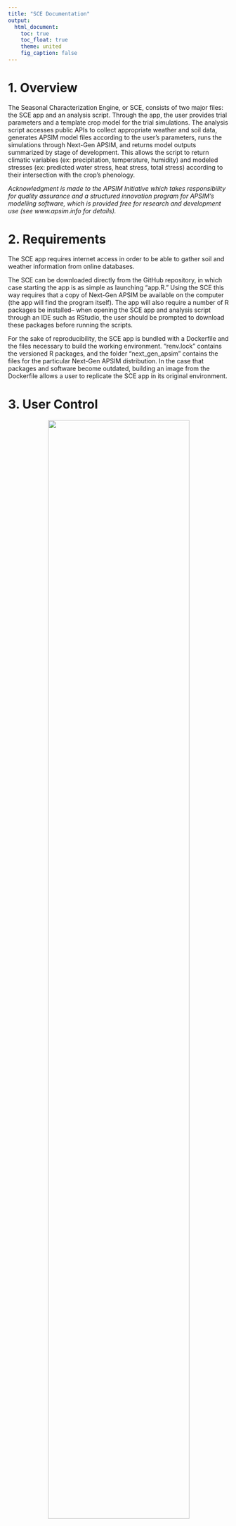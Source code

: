 ```yaml
---
title: "SCE Documentation"
output:
  html_document:
    toc: true
    toc_float: true
    theme: united
    fig_caption: false
---
```


# 1. Overview

The Seasonal Characterization Engine, or SCE, consists of two major files: the SCE app and an analysis script. Through the app, the user provides trial parameters and a template crop model for the trial simulations. The analysis script accesses public APIs to collect appropriate weather and soil data, generates APSIM model files according to the user's parameters, runs the simulations through Next-Gen APSIM, and returns model outputs summarized by stage of development. This allows the script to return climatic variables (ex: precipitation, temperature, humidity) and modeled stresses (ex: predicted water stress, heat stress, total stress) according to their intersection with the crop's phenology.

*Acknowledgment is made to the APSIM Initiative which takes responsibility for quality assurance and a structured innovation program for APSIM's modelling software, which is provided free for research and development use (see www.apsim.info for details).*

# 2. Requirements

The SCE app requires internet access in order to be able to gather soil and weather information from online databases.

The SCE can be downloaded directly from the GitHub repository, in which case starting the app is as simple as launching "app.R." Using the SCE this way requires that a copy of Next-Gen APSIM be available on the computer (the app will find the program itself). The app will also require a number of R packages be installed-- when opening the SCE app and analysis script through an IDE such as RStudio, the user should be prompted to download these packages before running the scripts.

For the sake of reproducibility, the SCE app is bundled with a Dockerfile and the files necessary to build the working environment. "renv.lock" contains the versioned R packages, and the folder "next_gen_apsim" contains the files for the particular Next-Gen APSIM distribution. In the case that packages and software become outdated, building an image from the Dockerfile allows a user to replicate the SCE app in its original environment.

# 3. User Control

::: {style="text-align: center; font-size: 90%; margin-top: 0.5em; margin-bottom: 1.5em;"}
<img src="pictures/pic1_usercontrol.png" style="width: 80%; max-width: 1000px;"/>

The "Upload and Analyze" tab.

</p>
:::

User control of the SCE can be performed on the second page of the application, the "Upload and Analyze" tab. User inputs are set with controls in the "Input Trial Data" box. A highlighted button at the upper right runs the analysis once requirements are met. The "Progress" box tracks the progress of the analysis script, and a "Download Results" button allows the user to download the final datasets in a .zip file.

## 3.1. The Input File

In the "Input Trial Data" box, the user is prompted to upload the input file, which provides the trial information. Trial information is formatted as a .csv file with the columns "Site", "Latitude", "Longitude", "Planting", and "Genetics". Example input files for maize and soybean are provided in the "example_input_files" directory.

Each row of the file represents an individual trial and its parameters. "Site" is the identifier for that location, and "Latitude" and "Longitude" are the WGS84 coordinates. "Planting" is when the crop should be planted in the simulation, and can be entered as a date in YYYY-MM-DD format or as a year, in which case the crop will be sown when the model determines that the conditions in that year and location have become suitable. The final column, "Genetics", represents the cultivar maturity genetics and must be formatted differently depending on the maturity system used. The section below on Maturity Handing provides more information.

## 3.2. The Template Model

Under the trial data upload, the user selects the template crop model as a base for the seasonal characterization. The SCE is distributed with the "Maize_Template.apsimx" and "Soy_Template.apsimx" template models in the "template_models" directory. The user may also choose a custom crop model to use with the engine: we recommend modifying either of the existing template files and swapping out crop modules and/or adjusting management controls and reporting variables as desired.

## 3.3. Maturity Handling

Under "Select Maturity Handling", the user can choose which system the script should use to translate the "Genetics" information in the input file into cultivar maturities. This in turn determines the cultivar parameter files that the APSIM simulations use to set the phenology of each trial. The three options for maturity handling are "Maize", "Soy", and "Direct". "Maize" is intended to be used with the "Maize_Template" model, "Soy" with the "Soy_Template" model, and "Direct" with any other custom model.

### 3.3.1. Maize Maturity Handling

For the "Maize" option, the "Genetics" values of the input file should be taken from the cultivar RM and formatted as character string of A or B and a number of growing degree days (ex: "B_100", "A120", "B 95", etc., are all acceptable). Maize maturity is handled through binning: the RM values of the inputs are matched to their closest available maturities in the generic Maize A and B cultivars.

### 3.3.2. Soy Maturity Handling

For the "Soy" option, the "Genetics" values of the input file should be formatted as a decimal RM where the floor of the value corresponds to the cultivar's maturity group classification. RM values 0 -- 0.999, 1 -- 1.999, 2 -- 2.999, etc., translate to maturity groups "0", "I", "II", etc. The tool supports maturities 000 -- X, with 000 available as RM values -2 -- -1.001 and 00 available as values -1 -- -0.001.

For any cultivar in the input file within maturity designations 000 -- VII ("Genetics" / RM value -2 -- 7.999), the decimal part of the RM value is used to classify the cultivar into a "early", "mid", or "late" variant of the base maturity. Decimal values within 0.001 -- 0.333, 0.334 -- 0.666, and 0.667 -- 0.999 translate to the "early", "mid", and "late" variants respectively.

**Because the soybean RM handling uses a decimal system, when entering a soybean cultivar which broadly belongs to a maturity group (e.g., a "maturity two"), it's more appropriate to enter the value incremented by 0.5 (e.g., 2.5, a "mid" maturity two) than the exact value (e.g., 2.0, an early maturity two).**

For maturities VIII -- X, the SCE's template soybean model uses the APSIM generic cultivars that match those maturities. For maturities 000 -- VII, however, the template soybean model uses a set of custom cultivars with new maturity parameters. These maturity parameters were calibrated from phenological data shared by GDM Seeds Inc., from the records of their North American soybean breeding program.

### 3.3.3. Direct Maturity Handling

For the "Direct" maturity handling option, the "Genetics" values of the input file should be the exact names of the APSIM cultivars which the user would like to use for the trial simulation.

## 3.4. Weather and Soil Acquisition

The user may select from drop down menus the source of their weather data and the source of their soil. The provided options for weather acquisition are DAYMET, CHIRPS, and NASAPOWER; the provided options for soil acquisition are SSURGO and ISRIC. Users should be mindful that DAYMET and SSURGO are limited to retrieving data for points within the United States.

## 3.5. (Advanced) Embedded Management Scripts Defining Simulation Limits

Outside the app's interface, the template models provided with the project contain two custom management scripts that allow finer control of the parameters for starting and ending trials.

### 3.5.1. "Sowing": Sowing Date Determination

::: {style="text-align: center; font-size: 90%; margin-top: 0.5em; margin-bottom: 1.5em;"}
<img src="pictures/sowing.png" width="500"/>

Inputs and controls for the "Sowing" management script.

</p>
:::

The management script "Sowing" determines the sowing date of the trial if only the year is provided. When accessed through the APSIM interface, the user can adjust parameters for variable sowing: the start and end of the sowing window, minimum extractable soil water required, accumulated rainfall required, required duration of rainfall accumulation, and required soil temperature. The user can also choose to enforce sowing by the end of the sowing window if sowing conditions are not met.

### 3.5.2. "ReaperMan": Environmental Parameters for Ending Crops

::: {style="text-align: center; font-size: 90%; margin-top: 0.5em; margin-bottom: 1.5em;"}
<img src="pictures/reaperman.png" width="500"/>

Inputs and controls for the "ReaperMan" management script.
:::

The second custom script is "ReaperMan", a management script for ending trials. A current limitation of the base APSIM soybean and maize models is the lack of environmental mortality: plants will simply survive through otherwise lethal conditions and resume growth when conditions are amenable. Because of this, this script is intended as a common sense check for whether the crop should be ended.

The management script has several adjustable triggers derived from the environmental mortality parameters of the previous generation APSIM application (Apsim7.10). The parameters include the number of days to wait before ending a crop that hasn't germinated, a crop that hasn't emerged, or a crop which is no longer developing. The final parameter is the minimum temperature in degrees Celsius that the maximum daily temperature must exceed, or the crop will be declared dead from a hard frost.

# 4. Workflow of the Seasonal Characterization Engine

Once the required inputs have been provided, the user clicks the "Run Analysis" button to begin the process. Progress for each stage of the script is tracked in a box below.

## 4.1. Processing Inputs

::: {style="text-align: center; font-size: 90%; margin-top: 0.5em; margin-bottom: 1.5em;"}
<img src="pictures/fig2_preprocessing.png" style="width: 80%; max-width: 1000px;"/>

A diagram of the SCE's process for translating the user inputs (in blue) into the parameters used to generate the future trial simulations. The parameters of each trial simulation are stored in a row of the parameter file (in purple). A location ID (in pink) links each trial to a matching APSIM soil profile (in yellow) and a .met file which contains weather information (in orange).

</p>
:::

The SCE script begins by processing the input trial data to get the parameters of each of the trial simulations. "Planting" is used to set the year of the trial and specific planting date if it exists. The initial boundaries (start / end) of each simulation are the first and last day of the year it takes place in.

The SCE script creates a list of location IDs representing unique trial locations. The script queries the chosen weather database and creates .met files, in parallel, for each unique location. Each .met file contains the weather data needed to cover any trials associated with that location, plus the last ten years of daily weather information. These last ten years will be used for describing "typical growing season" in the "Thermal Time / Precipitation" tab of the application. The .met files are stored in the "apsimx_output/met" directory and appended with the location ID.

The script then queries the chosen soil database and creates an APSIM soil profile for each location. These files are stored in the "apsimx_output/soils" directory and similarly appended with the location ID.

Using the "Maturity Handling" decision given earlier (Maize/Soy/Direct), the app runs the appropriate function and converts the values in the "Genetics" column of the trial input file to the internal names of APSIM cultivars. The maturity definitions of these cultivars are used to used to set the phenology of each of the simulated trials. These cultivar names are stored under "Mat" in the final trial_info file.

## 4.2. Creating and Processing Trial Simulations

::: {style="text-align: center; font-size: 90%; margin-top: 0.5em; margin-bottom: 1.5em;"}
<img src="pictures/fig3_running%20trials.png" style="width: 100%; max-width: 1000px;"/>

A diagram of the SCE process for creating and running trial simulations. The user provides a template .apsimx model (in blue), which contains the crop module and management scripts. This template is copied and overwritten according to the previously generated trial sim parameters to create new trial simulation files. Each new simulation is run through APSIM and its outputs stored separately.

</p>
:::

The SCE script uses the chosen template model to generate the individual trial simulations. For each row of the input file, the script edits a copy of the chosen template model according to the specified trial parameters and attaches the appropriate weather and soil information. The script then splits these simulations into batches and runs them in parallel through the Next-Gen APSIM application. The simulations and their outputs are stored under "apsim_outputs/apsim" directory in individual folders labeled with the trial ID.

## 4.3. Processing Trial Outputs

::: {style="text-align: center; font-size: 90%; margin-top: 0.5em; margin-bottom: 1.5em;"}
<img src="pictures/fig4_outputs.png" style="width: 100%; max-width: 1000px;"/>

A diagram of the SCE process for aggregating raw simulation outputs into the final outputs. Each table headed in green represents a data frame returned to the user.

</p>
:::

When all simulations are finished, the script summarizes the descriptive parameters over the simulated phenology of the crop. The reporting variables are aggregated by "Period." These periods correspond to the Next-Gen APSIM phenological phases, with the addition that the first period contains two weeks before planting until planting / germination, and the final period contains from when the crop is ready to harvest until two weeks after the harvest.

# 5. Outputs

The final result of the analysis are five output files. These can be downloaded from the "Upload and Analyze" tab once the analysis is finished, and are stored in the application directory under "output_files/results". (Please note that if a new analysis is run, these directory files will be overwritten! Remember to save your work.)

## 5.1. Output Files

|                         |                                                                                                                                                                                                                                                                                                           |
|-------------------------|-----------------------------------------------------------------------------------------------------------------------------------------------------------------------------------------------------------------------------------------------------------------------------------------------------------|
| **File Name**           | **Contents**                                                                                                                                                                                                                                                                                              |
| "daily_sim_outputs.csv" | The combined total output of the APSIM simulations. This file contains the recorded values of the reporting variables for each day of each simulation. This data is available for users who wish to access the raw outputs of the tool.                                                                   |
| "seasonal_data.csv"     | The seasonal profiles. Contains the seasonal covariates for each trial (environmental and biological parameters summarized by period) as well as parameters which describe the periods themselves, such as starting and end date. This data is in long format by ID and period.                           |
| "trial_info.csv"        | Trial and simulation summary information. This file aligns with the input trial data and contains the trial simulation's parameters, as well as any other information which applies to the trial as a whole.                                                                                              |
| "final_x.csv"           | This file joins the contents of trial_info and seasonal_data, and contains the full outputs of the seasonal characterization engine in wide format. The naming convention of period-specific parameters is "Variable_Period", e.g., "Rain_5" is the mean rainfall within the fifth period of development. |
| "period_key.csv"        | Gives the numbered periods and the APSIM stages they are associated with in the template model. These are used to map the period codes to crop development.                                                                                                                                               |

## 5.2. Variables of seasonal_data

The default reporting variables of seasonal_data are:

|                   |                  |                                                                                                                                                                                                                                                                                                                                                                                                                                    |
|-------------------|------------------|------------------------------------------------------------------------------------------------------------------------------------------------------------------------------------------------------------------------------------------------------------------------------------------------------------------------------------------------------------------------------------------------------------------------------------|
| Name              | Unit             | Description                                                                                                                                                                                                                                                                                                                                                                                                                        |
| ID                | (unitless)       | ID of the simulation. This matches the row number of the input file.                                                                                                                                                                                                                                                                                                                                                               |
| Period            | (unitless)       | Period of development. Equivalent to APSIM stages of development.                                                                                                                                                                                                                                                                                                                                                                  |
| Rain              | mm               | Mean daily rainfall during that period, summarized from [Weather].Rain.                                                                                                                                                                                                                                                                                                                                                            |
| AccRain           | mm               | Total rainfall accumulated within that period, summarized from [Weather].Rain.                                                                                                                                                                                                                                                                                                                                                     |
| Radn              | mJ/m²            | Mean daily radiation during that period, summarized from [Weather].Radn.                                                                                                                                                                                                                                                                                                                                                           |
| MaxT              | °C               | Mean of maximum daily temperatures during that period, summarized from [Weather].MaxT.                                                                                                                                                                                                                                                                                                                                             |
| MeanT             | °C               | Mean of daily temperatures during that period, summarized from [Weather].MeanT.                                                                                                                                                                                                                                                                                                                                                    |
| MinT              | °C               | Mean of minimum daily temperatures during that period, summarized from [Weather].MinT.                                                                                                                                                                                                                                                                                                                                             |
| ThermalTime       | GDD              | Mean daily thermal time within that period, summarized from [Crop].Phenology.ThermalTime.                                                                                                                                                                                                                                                                                                                                          |
| AccTT             | GDD              | Total thermal time accumulated within that period, summarized from [Crop].Phenology.ThermalTime.                                                                                                                                                                                                                                                                                                                                   |
| AccEmTT           | GDD              | Total thermal time accumulated since the crop's emergence, as reported by [Crop].Phenology.AccumulatedEmergedTT.                                                                                                                                                                                                                                                                                                                   |
| SoilTemp          | °C               | Mean of daily soil temperature in the second soil layer during that period, as reported by Soil].Temperature.Value[2].                                                                                                                                                                                                                                                                                                             |
| PAWmm             | mm               | Mean of daily total plant available water within the soil profile during that period, summarized from sum([Soil].Water.PAWmm).                                                                                                                                                                                                                                                                                                     |
| NH4               | kg/ha            | Mean of daily total ammonium content within the soil profile during that period, summarized from sum([Soil].NH4).                                                                                                                                                                                                                                                                                                                  |
| NO3               | kg/ha            | Mean of daily total nitrate content within the soil profile during that period, summarized from sum([Soil].NO3).                                                                                                                                                                                                                                                                                                                   |
| Urea              | kg/ha            | Mean of daily total urea content within the soil profile during that period, summarized from sum([Soil].Urea).                                                                                                                                                                                                                                                                                                                     |
| OrganicC          | kg/ha            | Mean of daily total organic carbon content within the soil profile during that period, summarized from sum([Nutrient].Organic.C).                                                                                                                                                                                                                                                                                                  |
| FracGrowth        | (unitless)       | Mean daily fractional growth rate during that period, summarized from [Leaf].FRGR. Daily [Leaf].FRGR is the minimum of the values of NutrientStress ([Photosynthesis].FN), TempStress ([Photosynthesis].FT), and WaterStress ([Photosynthesis].FW) on that day. Each of these variables are measured on a scale from 1 to 0, where 1 indicates no inhibition of photosynthesis and 0 indicates total inhibition of photosynthesis. |
| NutrientStress    | (unitless ratio) | Value of [Photosynthesis].FN, the coefficient of nutritional stress on potential photosynthesis.                                                                                                                                                                                                                                                                                                                                   |
| TempStress        | (unitless ratio) | Value of [Photosynthesis].FT, the coefficient of air temperature stress on potential photosynthesis.                                                                                                                                                                                                                                                                                                                               |
| WaterStress       | (unitless ratio) | Value of [Photosynthesis].FW, the coefficient of water stress on potential photosynthesis.                                                                                                                                                                                                                                                                                                                                         |
| Period_Start_Date | YYYY-MM-DD       | Day on which the period starts.                                                                                                                                                                                                                                                                                                                                                                                                    |
| Period_End_Date   | YYYY-MM-DD       | Day on which the period ends.                                                                                                                                                                                                                                                                                                                                                                                                      |
| Period_Start_DOY  | DOY              | Numbered day of the year on which the period starts.                                                                                                                                                                                                                                                                                                                                                                               |
| Period_End_DOY    | DOY              | Numbered day of the year on which the period ends.                                                                                                                                                                                                                                                                                                                                                                                 |
| Duration          | days             | Duration of the period in days.                                                                                                                                                                                                                                                                                                                                                                                                    |

## 5.3. Variables of trial_info

The default reporting variables of trial_info are:

|                  |                    |                                                                                                                                                                                                                                       |
|------------------|--------------------|---------------------------------------------------------------------------------------------------------------------------------------------------------------------------------------------------------------------------------------|
| Name             | Unit               | Description                                                                                                                                                                                                                           |
| ID               | (unitless)         | ID of the simulation. This matches the row number of the input file.                                                                                                                                                                  |
| Site             | (unitless)         | "Site", from the input file. A tag for the location of the trial.                                                                                                                                                                     |
| Latitude         | WGS84 coordinate   | "Latitude", from the input file. Latitude of the trial.                                                                                                                                                                               |
| Longitude        | WGS84 coordinate   | "Longitude", from the input file. Longitude of the trial.                                                                                                                                                                             |
| Genetics         | (unitless)         | "Genetics", from the input file. Cultivar maturity genetics for the simulated crop.                                                                                                                                                   |
| Planting         | YYYY-MM-DD or YYYY | "Planting", from the input file. Either a date or year in which the simulated trial will be planted.                                                                                                                                  |
| ID_Loc           | (unitless)         | The location ID for the simulation, which is used to retrieve the matching .met and soil profile files.                                                                                                                               |
| Year             | YYYY               | Year in which the simulated trial was planted.                                                                                                                                                                                        |
| Mat              | (unitless)         | Internal name of the cultivar used to set the maturity parameters of the simulation.                                                                                                                                                  |
| Yield_Sim        | kg/ha              | Simulated yield.                                                                                                                                                                                                                      |
| MaxStage         | (unitless)         | The final period of development that the crop reached within the simulation.                                                                                                                                                          |
| StartDate        | YYYY-MM-DD         | First day of the simulation, two weeks before planting.                                                                                                                                                                               |
| PlantingDate_Sim | YYYY-MM-DD         | Date on which the simulated trial was planted.                                                                                                                                                                                        |
| DTM_Sim          | days               | Days from planting to maturity within the simulation.                                                                                                                                                                                 |
| MatDate_Sim      | YYYY-MM-DD         | Maturity date for the simulated crop.                                                                                                                                                                                                 |
| HarvestDate_Sim  | YYYY-MM-DD         | Harvest date for the simulated crop.                                                                                                                                                                                                  |
| EndDate          | YYYY-MM-DD         | Final day of the simulation, two weeks after the crop ends or is harvested.                                                                                                                                                           |
| Result           | (unitless)         | A message indicating whether the simulated crop was harvested at maturity, and if it was not, which mortality trigger caused the crop to be ended prematurely. Produced by ReaperMan, the custom management script for ending a crop. |

## 5.4. Default Period Key

The two template models provided with the engine use the APSIM Soybean and Maize models. The period codes of simulations generated from these models can therefore be translated accordingly:

|        |                                                                       |                                                                       |
|--------|-----------------------------------------------------------------------|-----------------------------------------------------------------------|
| Period | Soybean                                                               | Maize                                                                 |
| 1      | From two weeks before the planting date until planting / germination. | From two weeks before the planting date until planting / germination. |
| 2      | Emerging.                                                             | Emerging.                                                             |
| 3      | Vegetative.                                                           | Juvenile.                                                             |
| 4      | Early Flowering.                                                      | Photosensitive.                                                       |
| 5      | Early Pod Development.                                                | Leaf Appearance.                                                      |
| 6      | Early Grain Filling.                                                  | Flag Leaf to Flowering.                                               |
| 7      | Mid Grain Filling.                                                    | Flowering to Grain Filling.                                           |
| 8      | Late Grain Filling.                                                   | Grain Filling.                                                        |
| 9      | Maturing.                                                             | Maturing.                                                             |
| 10     | Ripening.                                                             | Ripening.                                                             |
| 11     | From when the crop is ready to harvest until two weeks after harvest. | From when the crop is ready to harvest until two weeks after harvest. |

# 6. SCE Interface

## 6.1. View Results

::: {style="text-align: center; font-size: 90%; margin-top: 0.5em; margin-bottom: 1.5em;"}
<img src="pictures/pic2a_viewresults.png" style="width: 80%; max-width: 1000px;"/> <img src="pictures/pic2b_viewresults.png" style="width: 80%; max-width: 1000px;"/>

The "View Results" tab.

</p>
:::

In the "View Results" section, the tool produces a box-and-whisker plot. The user can create select any of the reporting datasets and create a boxplot from any variable of that dataset, by site. Below this is a interactive data table which allows the user to view any of the five output files and download them individually.

## 6.2. View Map

::: {style="text-align: center; font-size: 90%; margin-top: 0.5em; margin-bottom: 1.5em;"}
<img src="pictures/pic3_map.png" style="width: 80%; max-width: 1000px;"/>

The "View Map" tab.

</p>
:::

The "View Map" tab shows a map of the trial sites. Hovering over a pin will display the name of the site.

## 6.3. View Seasonal Heatmaps

::: {style="text-align: center; font-size: 90%; margin-top: 0.5em; margin-bottom: 1.5em;"}
<img src="pictures/pic4a_seasonalheatmaps.png" style="width: 80%; max-width: 1000px;"/>

The "View Seasonal Heatmaps" tab, showing the seasonal heatmap.

</p>
:::

This section allows the user to create a heatmap which allows you to compare values of a seasonal variable across the periods of the crops' development between different trials or sites. The X axis of the plot is the developmental period and the Y axis of the plot is the trial/site.

Using the dropdown menu, the users select a cultivar maturity to view, a reporting variable to view, and then whether the comparison should be made between trials or sites. If "By Trial" is chosen, each cell value will be the recorded value of the chosen variable, during that period, for that particular trial. If "By Site" is chosen, the cell value will be the means of the chosen variable, during that period, for all trials at that particular site.

Trials are labeled in the format '[Trial ID]: [Site Name] [Date Planted]'; site is just the site name. Trials/sites are ordered on the Y axis according to hierarchical clustering of the chosen variable, as indicated by the dendrogram on the plot's left margin. Cells are colored by value, red/high to blue/low. The coloring is scaled relative to the other values recorded in that period for the trials/sites compared (i.e. column-wise).

The user can download this heatmap as a .png. The user can also download, for any of the displayed heatmaps, the matrix which is being shown as a .csv.

::: {style="text-align: center; font-size: 90%; margin-top: 0.5em; margin-bottom: 1.5em;"}
<img src="pictures/pic4b_seasonalheatmaps.png" style="width: 80%; max-width: 1000px;"/>

The "View Seasonal Heatmaps" tab, showing the period key.

</p>
:::

Below the seasonal heatmap is a key for the periods in the plot above, giving the numbers of the Periods and the APSIM StageName that they correspond to. This table is also found as "period_key.csv" in the final result files.

## 6.4. View Trial Similarities

::: {style="text-align: center; font-size: 90%; margin-top: 0.5em; margin-bottom: 1.5em;"}
<img src="pictures/pic5a_trials.png" style="width: 80%; max-width: 1000px;"/>

The "View Trial Similarities" tab, showing the seasonal correlation matrix.

</p>
:::

This section of the application allows users to create a seasonal correlation matrix, a similarity matrix of the trials based on correlation of their seasonal profiles. The analysis compares trials with the same maturity classifications. The user selects the maturity genetics that they will be using for the comparisons using a dropdown menu.

The first chart is a heatmap of the seasonal correlation matrix. The user has the option to download the plot as a .png or download the matrix itself as a .csv. The rows and column names of the similarity matrix will be the trial IDs. Trials are labeled in the format [ID:] [Location] [Planting Date].

::: {style="text-align: center; font-size: 90%; margin-top: 0.5em; margin-bottom: 1.5em;"}
<img src="pictures/pic5b_trials.png" style="width: 80%; max-width: 1000px;"/>

The "View Trial Similarities" tab, showing the dendrogram generated from the seasonal correlation matrix.

</p>
:::

The dendrogram at sides of the similarity correlation matrix heatmap is recreated in a plot below the heatmap. A number input above the graph adjusts the number of clusters shown. Users have the option to download this plot as a .png, or download a .rds file of the dendrogram object itself.

### 6.4.1. User Control of Trial Comparison

::: {style="text-align: center; font-size: 90%; margin-top: 0.5em; margin-bottom: 1.5em;"}
<img src="pictures/pic5c_trials.png" style="width: 80%; max-width: 1000px;"/>

The "View Trial Similarities" tab, showing advanced trial comparison controls.

</p>
:::

At the bottom of the page is the "Seasonal Covariate Controls" section. Here the user has the option to include or exclude seasonal covariates from the similarity analysis based on a number of criteria.

-   The first checkbox includes or excludes SCs associated with the first and last periods pf the simulation, which are the two weeks before planting and the two weeks after harvest respectively. This can be used to constrain the seasonal comparison to the strict duration of crop development.

-   **"Min period duration":** This input drops seasonal covariates associated with periods that have a mean duration shorter than the provided value (in days). This is useful for removing shortened periods (such as those a day or less in length) which may be part of the APSIM model definition but may not be relevant to the seasonal profile.

-   **"Min variance within SC":** This input drops seasonal covariates with a variance lower than the provided value. This can be used to remove variables with near-zero variance, which are likely uninformative.

-   **"Min trial data completeness":** This input drops trials with too much missing data (less than this proportion of their seasonal data is available). In the case that a simulation fails or is cut short, this can be used to remove suspicious trial data.

-   **"Max SC correlation":** This input drops highly correlated seasonal covariates. For highly correlated pairs, the variable with the largest mean absolute correlation is removed until all pair-wise correlations in the matrix are below the provided value. This can be used to control the multicollinearity within the data.

To the right of these controls is a scrollable table of all of the seasonal covariates available for the similarity analysis. The first column, 'Seasonal Covariate', gives the name of the covariate, and the second column, 'Status', gives whether or not it was included in the similarity analysis and on what criteria. The last column, 'Override', gives the user the option to override whatever other criteria they set and forcibly include or exclude the seasonal covariate from the analysis.

The buttons below the table apply the user overrides and reset all selections. The 'Download SC Selection Table' button on the bottom right is used to download this table.

### 6.4.2. The Seasonal Analogues Report

Below the plot of the seasonal profile correlations, the user has an option to download a seasonal analogues report. The purpose of this report is to make general comparisons between the seasonal profiles of location and planting date combinations--- for example, how similar is the season for a maturity II planted in Urbana 5/15 to the season when its planted in Ames on 5/30? This report is useful for identifying analogous seasonal conditions between trials separated in locating and timing.

The seasonal analogues report gives you the similarity of the seasonal profiles (within a cultivar maturity) summarized over the matching simulations of each year. This is taken from pivoting the seasonal correlation matrix to a long form dataframe, finding the correlations of seasonal profiles for matching years, and taking the mean of correlations of matching years.

| Name                                 | Unit                  | Description                                                                                                               |
|--------------------------------------|-----------------------|---------------------------------------------------------------------------------------------------------------------------|
| ID.x                                 | (unitless)            | The ID \# of the first trial in the comparison.                                                                           |
| ID.y                                 | (unitless)            | The ID \# of the second trial in the comparison.                                                                          |
| Site.x                               | (unitless)            | The name of the site for the first trial.                                                                                 |
| Site.y                               | (unitless)            | The name of the site for the second trial.                                                                                |
| Planting_Date.x                      | MM/DD                 | The simulated planting date for the first trial.                                                                          |
| Planting_Date.y                      | MM/DD                 | The simulated planting date for the second trial.                                                                         |
| Variance_of_Seasonal_Corr            | (unitless)            | Variance of the seasonal correlation of the location-planting combinations of trials one and two over all matching years. |
| Mean_Seasonal_Corr                   | (unitless)            | Mean seasonal correlation of the location-planting combinations of trials one and two over all matching years.            |
| Distance\_(m)                        | meters                | Distance between the sites of the two trials in meters.                                                                   |
| Planting_Date_Offset\_(days)         | days                  | The absolute difference in days between the simulated planting dates of both trials.                                      |
| Latitude.x                           | WGS84 decimal degrees | The latitude position of the first trial.                                                                                 |
| Latitude.y                           | WGS84 decimal degrees | The latitude position of the second trial.                                                                                |
| Latitude_Diff                        | (unitless)            | The absolute difference between the latitude positions of both trials.                                                    |
| Mean_Diff_of_Season_Duration\_(days) | days                  | The absolute difference in the time from simulated planting to harvest for both trials.                                   |

## 6.5. Thermal Time / Precipitation

The two variables which drive the most variation in the seasonal profiles are thermal time (itself derived from temperature) and precipitation. The section "Thermal Time / Precipitation" allows the user to make comparisons of the normal conditions of a site in terms of these two variables, based on the last ten years of weather data. The start and end of the "typical" seasons is taken from the mean start and end times of the trial data entered for that location.

### 6.5.1. Modify GDD Equation

::: {style="text-align: center; font-size: 90%; margin-top: 0.5em; margin-bottom: 1.5em;"}
<img src="pictures/pic6a_gdd.png" style="width: 80%; max-width: 1000px;"/>

The "Modify GDD Equation" page.

</p>
:::

This page allows the user to modify the formula used to calculate Thermal Time in growing degree days (GDD) for the figures in the Thermal Time / Precipitation section.

This Thermal Time is different from--- and is should not be confused with--- the Thermal Time calculated within the APSIM simulations themselves. Thermal Time within the APSIM simulations is calculated separately for vegetative and reproductive periods. Because figures within this section use ten-year summaries for comparison, and the previous analysis likely won't have run a trial / crop simulation for each of the last ten years at each of the sites, the simulation results are only used to set the start and end date of the expected season at each site. Instead, the GDD is taken directly from the pre-collected weather data for each site.

Users can set a base temperature and upper temperature for the GDD formula. The text below gives the current parameters of the formula, and a button below allows the user to recalculate daily GDD for their data.

### 6.5.2. Typical TT/Precip Accumulation

::: {style="text-align: center; font-size: 90%; margin-top: 0.5em; margin-bottom: 1.5em;"}
<img src="pictures/pic6b_acc.png" style="width: 80%; max-width: 1000px;"/>

The "Typical TT/Precip Accumulation" page.

</p>
:::

The page "Typical TT/Precip Accumulation" allows the user to view the daily accumulated precipitation or thermal time of one or more sites over time. Users have the option to compare accumulated precipitation or accumulated thermal time by numbered day of the year or by a standardized number of days after planting. This is a quick visualization of how seasons are expected to progress between sites and can be used to demonstrate the variable rates of crop development between different locations.

### 6.5.3. Site Yearly TT/Precip Totals

::: {style="text-align: center; font-size: 90%; margin-top: 0.5em; margin-bottom: 1.5em;"}
<img src="pictures/pic6c_ts.png" style="width: 80%; max-width: 1000px;"/>

The "Site Yearly TT/Precip Totals" page.

</p>
:::

The "Site Yearly TT/Precip Totals" page allows users to compare seasonal thermal time and precipitation totals year by year. The plot shows, for a single site, the accumulated precipitation versus accumulated thermal time within the season for the last ten years of weather data. The dashed horizontal line on the graph represents the mean total thermal time for the last ten years, while the dashed vertical line represents the mean total precipitation for the last ten years. Selecting more than one site facet allows for comparison of yearly seasonal totals from multiple locations.

This plot can be used to track changes in the seasons at a site or sites over time. A user can view and compare the stability of the season between locations and discern if conditions within the season appear to be trending in a direction over time.

### 6.5.4. Ten Year Site TT/Precip Means

::: {style="text-align: center; font-size: 90%; margin-top: 0.5em; margin-bottom: 1.5em;"}
<img src="pictures/pic6d_bigts.png" style="width: 80%; max-width: 1000px;"/>

The "Ten Year Site TT/Precip Means" page.

</p>
:::

This page allows the user to plot mean total precipitation within the season by mean total thermal time within the season for each site using the weather data of the last ten years. The dashed horizontal line represents the mean total thermal time for all selected sites, while the dashed vertical line represents the mean total precipitation for all selected sites.

This selection can be used to make comparisons between sites in terms of their typical season as described by thermal time and precipitation. When looking at a collection of sites, users can identify sites that diverge from the rest of the set in terms of these parameters and judge sites based on their total thermal time and precipitation relative to the group mean.

# 7. Full Anatomy Diagram

::: {style="text-align: center; font-size: 90%; margin-top: 0.5em; margin-bottom: 1.5em;"}
<img src="pictures/fig6_colored_combined.png" style="width: 100%;"/>

Behold!

</p>
:::
